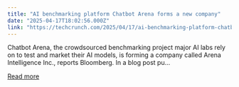 ```yaml
---
title: "AI benchmarking platform Chatbot Arena forms a new company"
date: "2025-04-17T18:02:56.000Z"
link: "https://techcrunch.com/2025/04/17/ai-benchmarking-platform-chatbot-arena-forms-a-new-company/"
---
```


Chatbot Arena, the crowdsourced benchmarking project major AI labs rely on to test and market their AI models, is forming a company called Arena Intelligence Inc., reports Bloomberg. In a blog post pu...

[Read more](https://techcrunch.com/2025/04/17/ai-benchmarking-platform-chatbot-arena-forms-a-new-company/)
